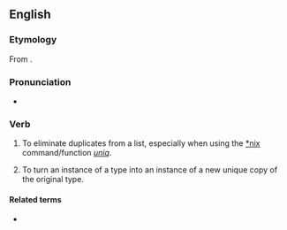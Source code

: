 ==English==

===Etymology===
From {{af|en|unique|-ify}}.

===Pronunciation===
* {{audio|en-uk-uniquify.ogg|Audio (UK)|lang=en}}

===Verb===
{{en-verb|uniquifies|uniquifying|uniquified}}

# {{lb|en|computing}} To eliminate duplicates from a list, especially when using the [[*nix]] command/function ''[[w:uniq|uniq]]''.
# {{lb|en|computing}} To turn an instance of a type into an instance of a new unique copy of the original type.

====Related terms====
* {{l|en|uniquification}}